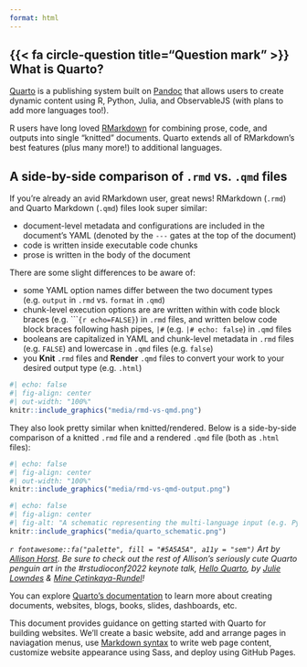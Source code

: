 ```yaml
---
format: html
---
```


## {{< fa circle-question title="Question mark" >}} What is Quarto?

[Quarto](https://quarto.org/) is a publishing system built on [Pandoc](https://pandoc.org/) that allows users to create dynamic content using R, Python, Julia, and ObservableJS (with plans to add more languages too!).

R users have long loved [RMarkdown](https://rmarkdown.rstudio.com/) for combining prose, code, and outputs into single "knitted" documents. Quarto extends all of RMarkdown's best features (plus many more!) to additional languages.

::: {.callout-note collapse=true}
## **A side-by-side comparison of `.rmd` vs. `.qmd` files**
If you're already an avid RMarkdown user, great news! RMarkdown (`.rmd`) and Quarto Markdown (`.qmd`) files look super similar:

-  document-level metadata and configurations are included in the document's YAML (denoted by the `---` gates at the top of the document)
-  code is written inside executable code chunks
-  prose is written in the body of the document
  
There are some slight differences to be aware of:

-  some YAML option names differ between the two document types (e.g. `output` in `.rmd` vs. `format` in `.qmd`)
-  chunk-level execution options are are written within with code block braces (e.g. ````{r echo=FALSE}`) in `.rmd` files, and written below code block braces following hash pipes, `|#` (e.g. `|# echo: false`) in `.qmd` files
-  booleans are capitalized in YAML and chunk-level metadata in `.rmd` files (e.g. `FALSE`) and lowercase in `.qmd` files (e.g. `false`)
- you **Knit** `.rmd` files and **Render** `.qmd` files to convert your work to your desired output type (e.g. `.html`)

```r
#| echo: false
#| fig-align: center
#| out-width: "100%"
knitr::include_graphics("media/rmd-vs-qmd.png")
```

They also look pretty similar when knitted/rendered. Below is a side-by-side comparison of a knitted `.rmd` file and a rendered `.qmd` file (both as `.html` files):

```r
#| echo: false
#| fig-align: center
#| out-width: "100%"
knitr::include_graphics("media/rmd-vs-qmd-output.png")
```
:::

```r
#| echo: false
#| fig-align: center
#| fig-alt: "A schematic representing the multi-language input (e.g. Python, R, Observable, Julia) and multi-format output (e.g. PDF, html, Word documents, and more) versatility of Quarto."
knitr::include_graphics("media/quarto_schematic.png")
```

::: {.center-text .small-text}
*`r fontawesome::fa("palette", fill = "#5A5A5A", a11y = "sem")` Art by [Allison Horst](https://twitter.com/allison_horst). Be sure to check out the rest of Allison's seriously cute Quarto penguin art in the #rstudioconf2022 keynote talk, [Hello Quarto](https://mine.quarto.pub/hello-quarto/#/hello-quarto-title), by [Julie Lowndes](https://twitter.com/juliesquid) & [Mine Çetinkaya-Rundel](https://twitter.com/minebocek)!*
:::

You can explore [Quarto's documentation](https://quarto.org/docs/guide/) to learn more about creating documents, websites, blogs, books, slides, dashboards, etc. 

This document provides guidance on getting started with Quarto for building websites. We'll create a basic website, add and arrange pages in naviagation menus, use [Markdown syntax](https://quarto.org/docs/authoring/markdown-basics.html) to write web page content, customize website appearance using Sass, and deploy using GitHub Pages.


